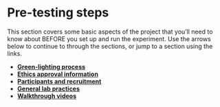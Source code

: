 # Pre-testing steps

This section covers some basic aspects of the project that you'll need to know about BEFORE you set up and run the experiment. Use the arrows below to continue to through the sections, or jump to a section using the links.

-   **[Green-lighting process](#greenlight)**
-   **[Ethics approval information](#ethics-approval)**
-   **[Participants and recruitment](#participants)**
-   **[General lab practices](#genlab)**
-   **[Walkthrough videos](#walkthrough)**
